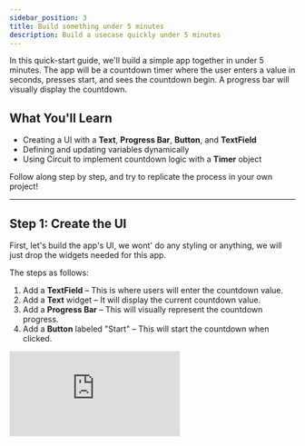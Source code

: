 ```yaml
---
sidebar_position: 3
title: Build something under 5 minutes
description: Build a usecase quickly under 5 minutes 
---
```


In this quick-start guide, we'll build a simple app together in under 5 minutes.
The app will be a countdown timer where the user enters a value in seconds, presses start, and sees the countdown begin. A progress bar will visually display the countdown.

## What You'll Learn

- Creating a UI with a **Text**, **Progress Bar**, **Button**, and **TextField**
- Defining and updating variables dynamically
- Using Circuit to implement countdown logic with a **Timer** object

Follow along step by step, and try to replicate the process in your own project!

---

## Step 1: Create the UI

First, let's build the app's UI, we wont' do any styling or anything, we will just drop the widgets needed for this app.

The steps as follows:

1. Add a **TextField** – This is where users will enter the countdown value.
2. Add a **Text** widget – It will display the current countdown value.
3. Add a **Progress Bar** – This will visually represent the countdown progress.
4. Add a **Button** labeled "Start" – This will start the countdown when clicked.

<div style={{ position: 'relative', paddingBottom: 'calc(56.15079365079365% + 41px)', height: 0, width: '100%' }}>
    <iframe
    src="https://demo.arcade.software/SnHz8GEOBtA92F4H3T5k?embed&embed_mobile=tab&embed_desktop=inline&show_copy_link=true"
    title="Arcade Flow (Mon Feb 17 2025)"
    frameBorder="0"
    loading="lazy"
    allowFullScreen
    allow="clipboard-write"
    style={{ position: 'absolute', top: 0, left: 0, width: '100%', height: '100%', colorScheme: 'light' }}
    />
</div>

---

## Step 2: Make the Countdown Functional

Now, let's bring our app to life by making the **Start** button work.

Here's the full steps of doing so. More explanation on thebelow
<div style={{ position: 'relative', paddingBottom: 'calc(56.15079365079365% + 41px)', height: 0, width: '100%' }}>
    <iframe
    src="https://demo.arcade.software/vX8u0FeueZ086hR0ItJF?embed&embed_mobile=tab&embed_desktop=inline&show_copy_link=true"
    title="Arcade Flow (Mon Feb 17 2025)"
    frameBorder="0"
    loading="lazy"
    allowFullScreen
    allow="clipboard-write"
    style={{ position: 'absolute', top: 0, left: 0, width: '100%', height: '100%', colorScheme: 'light' }}
    />
</div>


### Define Variables

We need two integer variables:

- `originalTimer` – Stores the initial countdown value.
- `currentTimer` – Starts at `originalTimer` and decreases by 1 every second.

### Connect Variables to UI

- Set the **Text** widget to display `currentTimer`, so it updates in real-time.
- Set the **Progress Bar**'s value to `currentTimer / originalTimer`, ensuring it starts full (1) and decreases over time.

### Implement Countdown Logic

1. Select the **Start** button and open its **On Pressed** event.
2. Use the **Timer** object to call a function every **1 second**.
3. Inside the function:
    - Decrease `currentTimer` by **1**.
    - Call **Refresh** to update the UI (Text and Progress Bar).

Now, when you click **Start**, the timer will begin counting down, and the progress bar will decrease accordingly.

---

## Step 3: Allow Users to Set a Custom Timer

We want users to enter a new countdown value instead of using the default one.

### Use a TextField Controller

- The **TextField** widget has something called `Controller`. This is used to access it's properties during the logic building, and do things like clearing the text up.
- When you drop a TextField widget, you will find next to the controller property `text`, which is the controller name created by default
- We will access that `text` controller to retrieve the value entered by the user.

### Set the New Timer Value

1. Open the **On Editing Complete** event for the **TextField**. This event will be called when user finish entering a value inside the TextField, like when the user click enter after typing inside the TextField
2. Add a **Parse()** node to convert the entered text (String) into an integer. (the text property of the TextField is always with the type String even if the user types a number, so we need Parse node to parse it into an integer)
3. Store the result in a new variable (`newValue`): The result from Parse can be stored in a new variable on the spot. We will use that new variable in the next step when setting a new value for the variables we created earlier
4. Set both `currentTimer` and `originalTimer` to `newValue`. This will make the variables hold the most recent value that the user typed in the TextField

Now, when the user enters a new value and presses **Enter**, the countdown will reset to that value. When they press **Start**, it will count down from the new number.

---

## Congratulations!

You’ve successfully built your first app in Nowa! You now understand: ✅ How to create a UI ✅ How to use variables ✅ How to implement logic using Circuit

You're now ready to explore more complex apps. Check out the next guide to continue your journey!






![](./img/counterAppExample.gif)




<div style={{ position: 'relative', paddingBottom: 'calc(56.15079365079365% + 41px)', height: 0, width: '100%' }}>
    <iframe
    src="https://demo.arcade.software/DOLulMnP8iTcFSiP7A6h?embed&embed_mobile=tab&embed_desktop=inline&show_copy_link=true"
    title="Arcade Flow (Mon Feb 17 2025)"
    frameBorder="0"
    loading="lazy"
    allowFullScreen
    allow="clipboard-write"
    style={{ position: 'absolute', top: 0, left: 0, width: '100%', height: '100%', colorScheme: 'light' }}
    />
</div>

![](./img/finalCounterApp.gif)
